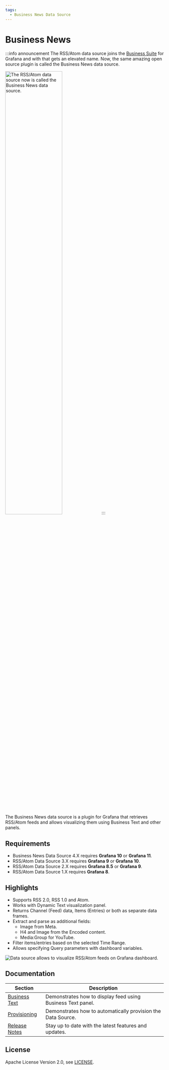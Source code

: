 ```yaml
---
tags:
  - Business News Data Source
---
```



# Business News

:::info announcement
The RSS/Atom data source joins the [Business Suite](/plugins/) for Grafana and with that gets an elevated name. Now, the same amazing open source plugin is called the Business News data source.

<Image
  title="The RSS/Atom data source now is called the Business News data source."
  src="/img/plugins/volkovlabs-rss-datasource/new-name.png"
  width="60%"
/>
:::

The Business News data source is a plugin for Grafana that retrieves RSS/Atom feeds and allows visualizing them using Business Text and other panels.

<Youtube id="RAxqS2hpWkg" title="News feed tutorial for Grafana Dashboard." />

## Requirements

- Business News Data Source 4.X requires **Grafana 10** or **Grafana 11**.
- RSS/Atom Data Source 3.X requires **Grafana 9** or **Grafana 10**.
- RSS/Atom Data Source 2.X requires **Grafana 8.5** or **Grafana 9**.
- RSS/Atom Data Source 1.X requires **Grafana 8**.

<GettingStarted />

## Highlights

- Supports RSS 2.0, RSS 1.0 and Atom.
- Works with Dynamic Text visualization panel.
- Returns Channel (Feed) data, Items (Entries) or both as separate data frames.
- Extract and parse as additional fields:
  - Image from Meta.
  - H4 and Image from the Encoded content.
  - Media:Group for YouTube.
- Filter items/entries based on the selected Time Range.
- Allows specifying Query parameters with dashboard variables.

<Image
  title="Data source allows to visualize RSS/Atom feeds on Grafana dashboard."
  src="/img/plugins/volkovlabs-rss-datasource/dashboard.png"
/>

## Documentation

| Section                      | Description                                                  |
| ---------------------------- | ------------------------------------------------------------ |
| [Business Text](text)        | Demonstrates how to display feed using Business Text panel.  |
| [Provisioning](provisioning) | Demonstrates how to automatically provision the Data Source. |
| [Release Notes](release)     | Stay up to date with the latest features and updates.        |

<Feedback />

## License

Apache License Version 2.0, see [LICENSE](https://github.com/volkovlabs/business-news/blob/main/LICENSE).
